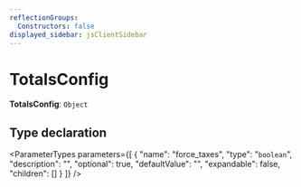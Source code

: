 ```yaml
---
reflectionGroups:
  Constructors: false
displayed_sidebar: jsClientSidebar
---
```



# TotalsConfig

 **TotalsConfig**: `Object`

## Type declaration

<ParameterTypes parameters={[
  {
    "name": "force_taxes",
    "type": "`boolean`",
    "description": "",
    "optional": true,
    "defaultValue": "",
    "expandable": false,
    "children": []
  }
]} />
